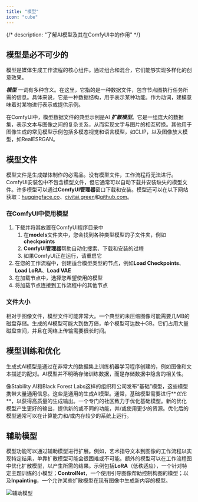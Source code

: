```yaml
---
title: "模型"
icon: "cube"
---
```



{/*
description: "了解AI模型及其在ComfyUI中的作用"
*/}

## 模型是必不可少的

模型是媒体生成工作流程的核心组件。通过组合和混合，它们能够实现多样化的创意效果。

**_模型_** 一词有多种含义。在这里，它指的是一种数据文件，包含节点图执行任务所需的信息。具体来说，它是一种数据结构，用于表示某种功能。作为动词，建模意味着对某物进行表示或提供示例。

在ComfyUI中，模型数据文件的典型示例是AI **_扩散模型_**。它是一组庞大的数据集，表示文本与图像之间的复杂关系，从而实现文字与图片的相互转换。其他用于图像生成的常见模型示例包括多模态视觉和语言模型，如CLIP，以及图像放大模型，如RealESRGAN。

## 模型文件

模型文件是生成媒体制作的必需品。没有模型文件，工作流程将无法进行。ComfyUI安装包中不包含模型文件，但它通常可以自动下载并安装缺失的模型文件。许多模型可以通过**ComfyUI管理器**窗口下载和安装。模型还可以在以下网站获取：[huggingface.co](https://huggingface.co)、[civitai.green](https://civitai.green)和[github.com](https://github.com)。

### 在ComfyUI中使用模型

1. 下载并将其放置在ComfyUI程序目录中
    1. 在**models**文件夹中，您会找到各种类型模型的子文件夹，例如**checkpoints**
    2. **ComfyUI管理器**帮助自动化搜索、下载和安装的过程
    3. 如果ComfyUI正在运行，请重启它
2. 在您的工作流程中，创建适合模型类型的节点，例如**Load Checkpoints**、**Load LoRA**、**Load VAE**
3. 在加载节点中，选择您希望使用的模型
4. 将加载节点连接到工作流程中的其他节点

<ExternalModels />

### 文件大小

相对于图像文件，模型文件可能非常大。一个典型的未压缩图像可能需要几MB的磁盘存储。生成的AI模型可能大到数万倍，单个模型可达数十GB。它们占用大量磁盘空间，并且在网络上传输需要很长时间。

## 模型训练和优化

生成式AI模型是通过在非常大的数据集上训练机器学习程序创建的，例如图像和文本描述的配对。AI模型并不明确存储训练数据，而是存储数据中隐含的相关性。

像Stability AI和Black Forest Labs这样的组织和公司发布“基础”模型，这些模型携带大量通用信息。这些是通用的生成AI模型。通常，基础模型需要进行**_优化_**，以获得高质量的生成输出。一个专门的社区致力于优化基础模型。新的优化模型产生更好的输出，提供新的或不同的功能，并/或使用更少的资源。优化后的模型通常可以在计算能力和/或内存较少的系统上运行。

## 辅助模型

模型功能可以通过辅助模型进行扩展。例如，艺术指导文本到图像的工作流程以实现特定结果，单靠扩散模型可能会很困难或不可能。额外的模型可以在工作流程图中优化扩散模型，以产生所需的结果。示例包括**LoRA**（低秩适应），一个针对特定主题训练的小模型；**ControlNet**，一个使用引导图像帮助控制构图的模型；以及**Inpainting**，一个允许某些扩散模型在现有图像中生成新内容的模型。

![辅助模型](/images/concepts/core-concepts_auxiliary-model.png)
